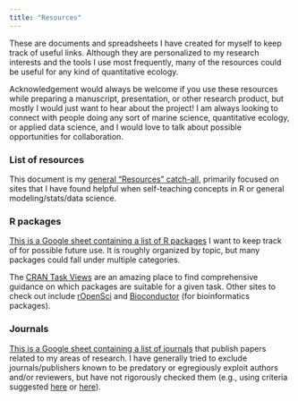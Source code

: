 ```yaml
---
title: "Resources"
---
```


These are documents and spreadsheets I have created for myself to keep track of useful links. Although they are personalized to my research interests and the tools I use most frequently, many of the resources could be useful for any kind of quantitative ecology.

Acknowledgement would always be welcome if you use these resources while preparing a manuscript, presentation, or other research product, but mostly I would just want to hear about the project! I am always looking to connect with people doing any sort of marine science, quantitative ecology, or applied data science, and I would love to talk about possible opportunities for collaboration.

### List of resources

This document is my [general "Resources" catch-all,](https://docs.google.com/document/d/1E9UgTfEbDLPmLYCFdKHk1VEAPRffNQN5_mK38vRWmo0/edit?usp=sharing) primarily focused on sites that I have found helpful when self-teaching concepts in R or general modeling/stats/data science.

<!-- This [Data Sources & Tools](https://docs.google.com/document/d/1ymJEjSLO0InMS4XKCxf5qN7RJjjPcwYyzzeayQGFzPI/edit?usp=sharing) document is more focused on sources of raw data for analysis, but the "To be classified" section at the bottom also includes links to more instructional sites, reference documents, etc. -->

### R packages

[This is a Google sheet containing a list of R packages](https://docs.google.com/spreadsheets/d/1VI1THL5XEfAE6w_QdG3LwXXNv0n4hxj5AuL9GkQdmBE/edit?usp=sharing) I want to keep track of for possible future use. It is roughly organized by topic, but many packages could fall under multiple categories.

The [CRAN Task Views](https://cran.r-project.org/web/views/) are an amazing place to find comprehensive guidance on which packages are suitable for a given task. Other sites to check out include [rOpenSci](https://ropensci.org/) and [Bioconductor](https://www.bioconductor.org/) (for bioinformatics packages).

### Journals

[This is a Google sheet containing a list of journals](https://docs.google.com/spreadsheets/d/1n9ZFF5Ly2pTv8vZCwCjUSlpPPoCGFotpNwNNpyMa0Us/edit?usp=sharing) that publish papers related to my areas of research. I have generally tried to exclude journals/publishers known to be predatory or egregiously exploit authors and/or reviewers, but have not rigorously checked them (e.g., using criteria suggested [here](https://guides.lib.odu.edu/publish/predatory) or [here](https://mdanderson.libanswers.com/faq/405538)).
